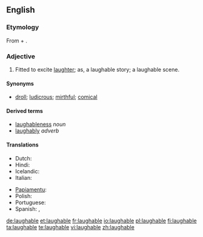 ==English==

===Etymology===
From {{term|laugh}} + {{term|-able}}.

===Adjective===
{{en-adj}}

# Fitted to excite [[laughter]]; as, a laughable story; a laughable scene.

====Synonyms====
* [[droll]]; [[ludicrous]]; [[mirthful]]; [[comical]]

====Derived terms====
* [[laughableness]] ''noun''
* [[laughably]] ''adverb''

====Translations====
{{trans-top|fitted to exite laughter}}
* Dutch: {{t+|nl|belachelijk}}
* Hindi: {{t-|hi|हास्यस्पद|tr=hāsyaspad|sc=Deva|xs=Hindi}}
* Icelandic: {{t+|is|hlægilegur}}
* Italian: {{t+|it|ridicolo}}
{{trans-mid}}
* [[Papiamentu]]: {{tø|pap|ridíkulo}}
* Polish: {{t|pl|śmieszny}}
* Portuguese: {{t+|pt|ridículo}}
* Spanish: {{t-|es|risible}},  {{t+|es|ridículo}}
{{trans-bottom}}

[[de:laughable]]
[[et:laughable]]
[[fr:laughable]]
[[io:laughable]]
[[pl:laughable]]
[[fi:laughable]]
[[ta:laughable]]
[[te:laughable]]
[[vi:laughable]]
[[zh:laughable]]